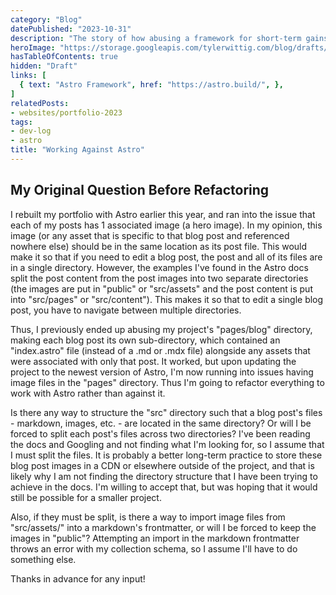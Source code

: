 ```yaml
---
category: "Blog"
datePublished: "2023-10-31"
description: "The story of how abusing a framework for short-term gains eventually led to growing pains."
heroImage: "https://storage.googleapis.com/tylerwittig.com/blog/drafts/working-against-astro/title-card.png"
hasTableOfContents: true
hidden: "Draft"
links: [
  { text: "Astro Framework", href: "https://astro.build/", },
]
relatedPosts:
- websites/portfolio-2023
tags:
- dev-log
- astro
title: "Working Against Astro"
---
```



<PostSection>
  <PostSectionContent slot="content">

  ## My Original Question Before Refactoring

  I rebuilt my portfolio with Astro earlier this year, and ran into the issue that each of my posts has 1 associated image (a hero image). In my opinion, this image (or any asset that is specific to that blog post and referenced nowhere else) should be in the same location as its post file. This would make it so that if you need to edit a blog post, the post and all of its files are in a single directory. However, the examples I've found in the Astro docs split the post content from the post images into two separate directories (the images are put in "public" or "src/assets" and the post content is put into "src/pages" or "src/content"). This makes it so that to edit a single blog post, you have to navigate between multiple directories.

  Thus, I previously ended up abusing my project's "pages/blog" directory, making each blog post its own sub-directory, which contained an "index.astro" file (instead of a .md or .mdx file) alongside any assets that were associated with only that post. It worked, but upon updating the project to the newest version of Astro, I'm now running into issues having image files in the "pages" directory. Thus I'm going to refactor everything to work with Astro rather than against it.

  Is there any way to structure the "src" directory such that a blog post's files - markdown, images, etc. - are located in the same directory? Or will I be forced to split each post's files across two directories? I've been reading the docs and Googling and not finding what I'm looking for, so I assume that I must split the files. It is probably a better long-term practice to store these blog post images in a CDN or elsewhere outside of the project, and that is likely why I am not finding the directory structure that I have been trying to achieve in the docs. I'm willing to accept that, but was hoping that it would still be possible for a smaller project.

  Also, if they must be split, is there a way to import image files from "src/assets/" into a markdown's frontmatter, or will I be forced to keep the images in "public"? Attempting an import in the markdown frontmatter throws an error with my collection schema, so I assume I'll have to do something else.

  Thanks in advance for any input!
  
  </PostSectionContent>
</PostSection>
